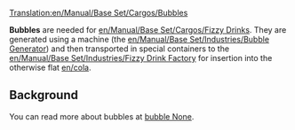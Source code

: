 [[Translation:en/Manual/Base Set/Cargos/Bubbles]]

{{en/Cargo|name=Bubbles
|image=en/Bubbles.png|produced=[[en/Manual/Base Set/Industries/Bubble Generator]]
|accepted=[[en/Manual/Base Set/Industries/Fizzy Drink Factory]]
}}

'''Bubbles''' are needed for [[en/Manual/Base Set/Cargos/Fizzy Drinks]].  They are generated using a machine (the [[en/Manual/Base Set/Industries/Bubble Generator]]) and then transported in special containers to the [[en/Manual/Base Set/Industries/Fizzy Drink Factory]] for insertion into the otherwise flat [[en/cola]].

==Background==
You can read more about bubbles at [https://www.wikipedia.org/wiki/Liquid bubble None].